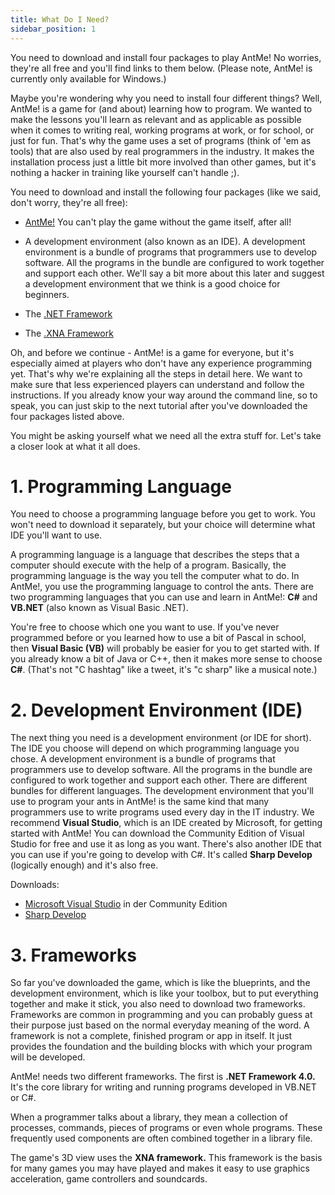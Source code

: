 ```yaml
---
title: What Do I Need?
sidebar_position: 1
---
```



You need to download and install four packages to play AntMe! No worries, they're all free and you'll find links to them below. (Please note, AntMe! is currently only available for Windows.)

Maybe you're wondering why you need to install four different things? Well, AntMe! is a game for (and about) learning how to program. 
We wanted to make the lessons you'll learn as relevant and as applicable as possible when it comes to writing real, working programs at work, or for school, or just for fun. 
That's why the game uses a set of programs (think of 'em as tools) that are also used by real programmers in the industry. 
It makes the installation process just a little bit more involved than other games, but it's nothing a hacker in training like yourself can't handle ;).

You need to download and install the following four packages (like we said, don't worry, they're all free):

- [AntMe!](https://service.antme.net/wp-content/uploads/AntMe.msi) You can't play the game without the game itself, after all!

- A development environment (also known as an IDE). A development environment is a bundle of programs that programmers use to develop software. 
  All the programs in the bundle are configured to work together and support each other. 
  We'll say a bit more about this later and suggest a development environment that we think is a good choice for beginners.

- The [.NET Framework](https://www.microsoft.com/de-de/download/details.aspx?id=17718) 
- The [.XNA Framework](https://www.microsoft.com/en-us/download/details.aspx?id=27598)

Oh, and before we continue - AntMe! is a game for everyone, but it's especially aimed at players who don't have any experience programming yet. 
That's why we're explaining all the steps in detail here. We want to make sure that less experienced players can understand and follow the instructions. 
If you already know your way around the command line, so to speak, you can just skip to the next tutorial after you've downloaded the four packages listed above.

You might be asking yourself what we need all the extra stuff for. Let's take a closer look at what it all does.

# 1. Programming Language
You need to choose a programming language before you get to work. 
You won't need to download it separately, but your choice will determine what IDE you'll want to use.

A programming language is a language that describes the steps that a computer should execute with the help of a program. 
Basically, the programming language is the way you tell the computer what to do. In AntMe!, you use the programming language to control the ants. 
There are two programming languages that you can use and learn in AntMe!: **C#** and **VB.NET** (also known as Visual Basic .NET).

You're free to choose which one you want to use. 
If you've never programmed before or you learned how to use a bit of Pascal in school, 
then **Visual Basic (VB)** will probably be easier for you to get started with. 
If you already know a bit of Java or C++, then it makes more sense to choose **C#**. (That's not "C hashtag" like a tweet, it's "c sharp" like a musical note.)

# 2. Development Environment (IDE)
The next thing you need is a development environment (or IDE for short). 
The IDE you choose will depend on which programming language you chose. A development environment is a bundle of programs that programmers use to develop software. 
All the programs in the bundle are configured to work together and support each other. There are different bundles for different languages. 
The development environment that you'll use to program your ants in AntMe! is the same kind that many programmers use to write programs used every day in the IT industry. 
We recommend **Visual Studio**, which is an IDE created by Microsoft, for getting started with AntMe! You can download the Community Edition of Visual Studio for free and use it as long as you want. 
There's also another IDE that you can use if you're going to develop with C#. It's called **Sharp Develop** (logically enough) and it's also free.

Downloads:

- [Microsoft Visual Studio](https://visualstudio.microsoft.com/de/downloads/) in der Community Edition
- [Sharp Develop](https://github.com/icsharpcode/SharpDevelop/releases/tag/v5.1-archival)

# 3. Frameworks
So far you've downloaded the game, which is like the blueprints, and the development environment, which is like your toolbox, but to put everything together and make it stick, you also need to download two frameworks. 
Frameworks are common in programming and you can probably guess at their purpose just based on the normal everyday meaning of the word. A framework is not a complete, finished program or app in itself. 
It just provides the foundation and the building blocks with which your program will be developed.

AntMe! needs two different frameworks. The first is **.NET Framework 4.0.** It's the core library for writing and running programs developed in VB.NET or C#.

When a programmer talks about a library, they mean a collection of processes, commands, pieces of programs or even whole programs. These frequently used components are often combined together in a library file.

The game's 3D view uses the **XNA framework.** This framework is the basis for many games you may have played and makes it easy to use graphics acceleration, game controllers and soundcards.